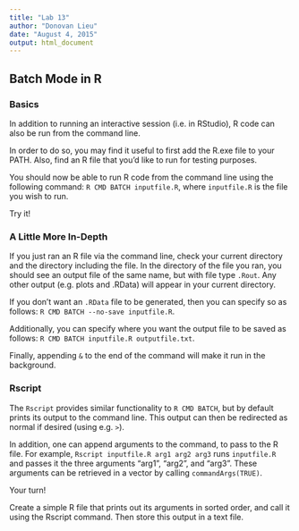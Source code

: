 ---
title: "Lab 13"
author: "Donovan Lieu"
date: "August 4, 2015"
output: html_document
---

## Batch Mode in R

### Basics

In addition to running an interactive session (i.e. in RStudio), R code can also be run from the command line.

In order to do so, you may find it useful to first add the R.exe file to your PATH.
Also, find an R file that you'd like to run for testing purposes.

You should now be able to run R code from the command line using the following command: `R CMD BATCH inputfile.R`, where `inputfile.R` is the file you wish to run.

Try it!

### A Little More In-Depth

If you just ran an R file via the command line, check your current directory and the directory including the file.
In the directory of the file you ran, you should see an output file of the same name, but with file type `.Rout`.
Any other output (e.g. plots and .RData) will appear in your current directory.

If you don't want an `.RData` file to be generated, then you can specify so as follows: 
`R CMD BATCH --no-save inputfile.R`.

Additionally, you can specify where you want the output file to be saved as follows: 
`R CMD BATCH inputfile.R outputfile.txt`.

Finally, appending `&` to the end of the command will make it run in the background.

### Rscript

The `Rscript` provides similar functionality to `R CMD BATCH`, but by default prints its output to the command line.
This output can then be redirected as normal if desired (using e.g. `>`).

In addition, one can append arguments to the command, to pass to the R file.
For example, `Rscript inputfile.R arg1 arg2 arg3` runs `inputfile.R` and passes it the three arguments "arg1", "arg2", and "arg3".
These arguments can be retrieved in a vector by calling `commandArgs(TRUE)`.

Your turn!

Create a simple R file that prints out its arguments in sorted order, and call it using the Rscript command.
Then store this output in a text file.
